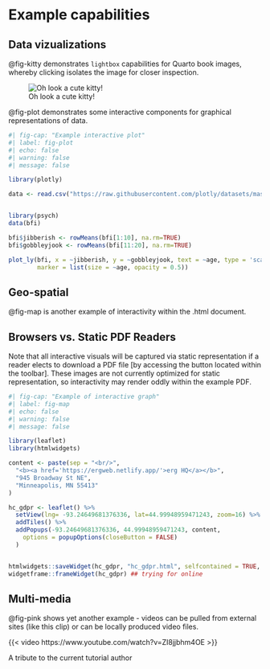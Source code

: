 # Example capabilities {#sec-summary}

## Data vizualizations


@fig-kitty demonstrates `lightbox` capabilities for Quarto book images, whereby clicking isolates the image for closer inspection.

![Oh look a cute kitty!](https://t4.ftcdn.net/jpg/06/17/03/99/360_F_617039938_XxxvNyM1tjqRDcbYt8SF60gcI3SX7pMS.jpg){#fig-kitty .lightbox}

@fig-plot demonstrates some interactive components for graphical representations of data. 

```{r}
#| fig-cap: "Example interactive plot"
#| label: fig-plot
#| echo: false
#| warning: false
#| message: false

library(plotly)

data <- read.csv("https://raw.githubusercontent.com/plotly/datasets/master/school_earnings.csv")


library(psych)
data(bfi)

bfi$jibberish <- rowMeans(bfi[1:10], na.rm=TRUE)
bfi$gobbleyjook <- rowMeans(bfi[11:20], na.rm=TRUE)

plot_ly(bfi, x = ~jibberish, y = ~gobbleyjook, text = ~age, type = 'scatter', mode = 'markers', color=~gender,
        marker = list(size = ~age, opacity = 0.5))

```

## Geo-spatial

@fig-map is another example of interactivity within the .html document.

::: {.callout-note}
## Browsers vs. Static PDF Readers
Note that all interactive visuals will be captured via static representation if a reader elects to download a PDF file [by accessing the button located within the toolbar]. These images are not currently optimized for static representation, so interactivity may render oddly within the example PDF. 
:::

```{r}
#| fig-cap: "Example of interactive graph"
#| label: fig-map
#| echo: false
#| warning: false
#| message: false

library(leaflet)
library(htmlwidgets)

content <- paste(sep = "<br/>",
  "<b><a href='https://ergweb.netlify.app/'>erg HQ</a></b>",
  "945 Broadway St NE",
  "Minneapolis, MN 55413"
)

hc_gdpr <- leaflet() %>%
  setView(lng= -93.24649681376336, lat=44.99948959471243, zoom=16) %>%
  addTiles() %>%
  addPopups(-93.24649681376336, 44.99948959471243, content,
    options = popupOptions(closeButton = FALSE)
  )


htmlwidgets::saveWidget(hc_gdpr, "hc_gdpr.html", selfcontained = TRUE, knitrOptions = list())
widgetframe::frameWidget(hc_gdpr) ## trying for online
```

## Multi-media

@fig-pink shows yet another example - videos can be pulled from external sites (like this clip) or can be locally produced video files.

::: {#fig-pink}

{{< video https://www.youtube.com/watch?v=ZI8jjbhm4OE >}}

A tribute to the current tutorial author

:::
